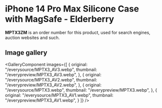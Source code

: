 
# iPhone 14 Pro Max Silicone Case with MagSafe - Elderberry

<Callout type='info' emoji='👉🏻'>**MPTX3ZM** is an order number for this product, used for search engines, auction websites and such.</Callout>

## Image gallery

<GalleryComponent
    images={[
      {
        original: "/everysource/MPTX3_AV3.webp",
        thumbnail: "/everypreview/MPTX3_AV3.webp",
      },
      {
        original: "/everysource/MPTX3_AV2.webp",
        thumbnail: "/everypreview/MPTX3_AV2.webp",
      },
      {
        original: "/everysource/MPTX3.webp",
        thumbnail: "/everypreview/MPTX3.webp",
      },
      {
        original: "/everysource/MPTX3_AV1.webp",
        thumbnail: "/everypreview/MPTX3_AV1.webp",
      }
    ]}
  />
